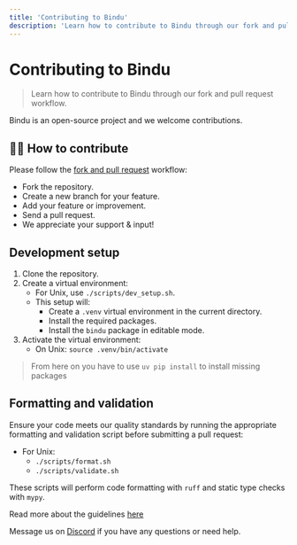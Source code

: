 ```yaml
---
title: 'Contributing to Bindu'
description: 'Learn how to contribute to Bindu through our fork and pull request workflow'
---
```


# Contributing to Bindu

> Learn how to contribute to Bindu through our fork and pull request workflow.

Bindu is an open-source project and we welcome contributions.

## 👩‍💻 How to contribute

Please follow the [fork and pull request](https://docs.github.com/en/get-started/quickstart/contributing-to-projects) workflow:

* Fork the repository.
* Create a new branch for your feature.
* Add your feature or improvement.
* Send a pull request.
* We appreciate your support & input!

## Development setup

1. Clone the repository.
2. Create a virtual environment:
   * For Unix, use `./scripts/dev_setup.sh`.
   * This setup will:
     * Create a `.venv` virtual environment in the current directory.
     * Install the required packages.
     * Install the `bindu` package in editable mode.
3. Activate the virtual environment:
   * On Unix: `source .venv/bin/activate` 

> From here on you have to use `uv pip install` to install missing packages

## Formatting and validation

Ensure your code meets our quality standards by running the appropriate formatting and validation script before submitting a pull request:

* For Unix:
  * `./scripts/format.sh` 
  * `./scripts/validate.sh` 

These scripts will perform code formatting with `ruff` and static type checks with `mypy`.

Read more about the guidelines [here](https://github.com/Saptha-me/Bindu/tree/main/CONTRIBUTING.md)

Message us on [Discord](https://discord.gg/3w5zuYUuwt) if you have any questions or need help.

